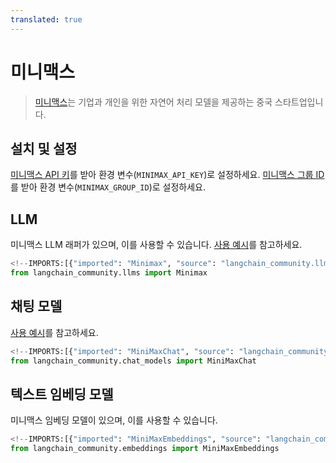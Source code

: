 ```yaml
---
translated: true
---
```


# 미니맥스

>[미니맥스](https://api.minimax.chat)는 기업과 개인을 위한 자연어 처리 모델을 제공하는 중국 스타트업입니다.

## 설치 및 설정

[미니맥스 API 키](https://api.minimax.chat/user-center/basic-information/interface-key)를 받아 환경 변수(`MINIMAX_API_KEY`)로 설정하세요.
[미니맥스 그룹 ID](https://api.minimax.chat/user-center/basic-information)를 받아 환경 변수(`MINIMAX_GROUP_ID`)로 설정하세요.

## LLM

미니맥스 LLM 래퍼가 있으며, 이를 사용할 수 있습니다.
[사용 예시](/docs/integrations/llms/minimax)를 참고하세요.

```python
<!--IMPORTS:[{"imported": "Minimax", "source": "langchain_community.llms", "docs": "https://api.python.langchain.com/en/latest/llms/langchain_community.llms.minimax.Minimax.html", "title": "Minimax"}]-->
from langchain_community.llms import Minimax
```

## 채팅 모델

[사용 예시](/docs/integrations/chat/minimax)를 참고하세요.

```python
<!--IMPORTS:[{"imported": "MiniMaxChat", "source": "langchain_community.chat_models", "docs": "https://api.python.langchain.com/en/latest/chat_models/langchain_community.chat_models.minimax.MiniMaxChat.html", "title": "Minimax"}]-->
from langchain_community.chat_models import MiniMaxChat
```

## 텍스트 임베딩 모델

미니맥스 임베딩 모델이 있으며, 이를 사용할 수 있습니다.

```python
<!--IMPORTS:[{"imported": "MiniMaxEmbeddings", "source": "langchain_community.embeddings", "docs": "https://api.python.langchain.com/en/latest/embeddings/langchain_community.embeddings.minimax.MiniMaxEmbeddings.html", "title": "Minimax"}]-->
from langchain_community.embeddings import MiniMaxEmbeddings
```
